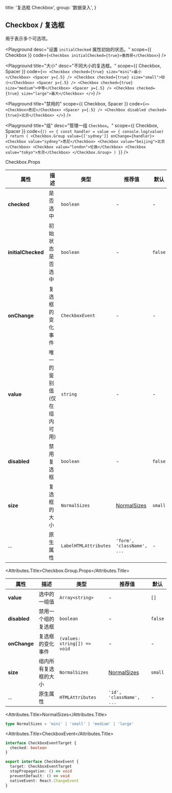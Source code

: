 
  title: '复选框 Checkbox',
  group: '数据录入',
}

## Checkbox / 复选框

用于表示多个可选项。

<Playground
  desc="设置 `initialChecked` 属性初始的状态。"
  scope={{ Checkbox }}
  code={`
  <Checkbox initialChecked={true}>墨西哥</Checkbox>
`}
/>

<Playground
  title="大小"
  desc="不同大小的复选框。"
  scope={{ Checkbox, Spacer }}
  code={`
<>
  <Checkbox checked={true} size="mini">最小</Checkbox>
  <Spacer y={.5} />
  <Checkbox checked={true} size="small">较小</Checkbox>
  <Spacer y={.5} />
  <Checkbox checked={true} size="medium">中等</Checkbox>
  <Spacer y={.5} />
  <Checkbox checked={true} size="large">最大</Checkbox>
</>
`}
/>

<Playground
  title="禁用的"
  scope={{ Checkbox, Spacer }}
  code={`
<>
  <Checkbox>悉尼</Checkbox>
  <Spacer y={.5} />
  <Checkbox disabled checked={true}>北京</Checkbox>
</>
`}
/>

<Playground
  title="组"
  desc="管理一组 `Checkbox`。"
  scope={{ Checkbox, Spacer }}
  code={`
() => {
  const handler = value => {
    console.log(value)
  }
  return (
    <Checkbox.Group value={['sydney']} onChange={handler}>
      <Checkbox value="sydney">悉尼</Checkbox>
      <Checkbox value="beijing">北京</Checkbox>
      <Checkbox value="london">伦敦</Checkbox>
      <Checkbox value="tokyo">东京</Checkbox>
    </Checkbox.Group>
  )
}
`}
/>

<Attributes edit="/pages/zh-cn/components/checkbox.mdx">
<Attributes.Title>Checkbox.Props</Attributes.Title>

| 属性               | 描述                        | 类型                  | 推荐值                      | 默认    |
| ------------------ | --------------------------- | --------------------- | --------------------------- | ------- |
| **checked**        | 是否选中                    | `boolean`             | -                           | -       |
| **initialChecked** | 初始状态是否选中            | `boolean`             | -                           | `false` |
| **onChange**       | 复选框的变化事件            | `CheckboxEvent`       | -                           | -       |
| **value**          | 唯一的鉴别值 (仅在组内可用) | `string`              | -                           | -       |
| **disabled**       | 禁用复选框                  | `boolean`             | -                           | `false` |
| **size**           | 复选框的大小                | `NormalSizes`         | [NormalSizes](#normalsizes) | `small` |
| ...                | 原生属性                    | `LabelHTMLAttributes` | `'form', 'className', ...`  | -       |

<Attributes.Title>Checkbox.Group.Props</Attributes.Title>

| 属性         | 描述                 | 类型                         | 推荐值                      | 默认    |
| ------------ | -------------------- | ---------------------------- | --------------------------- | ------- |
| **value**    | 选中的一组值         | `Array<string>`              | -                           | `[]`    |
| **disabled** | 禁用一个组的复选框   | `boolean`                    | -                           | `false` |
| **onChange** | 复选框的变化事件     | `(values: string[]) => void` | -                           | -       |
| **size**     | 组内所有复选框的大小 | `NormalSizes`                | [NormalSizes](#normalsizes) | `small` |
| ...          | 原生属性             | `HTMLAttributes`             | `'id', 'className', ...`    | -       |

<Attributes.Title>NormalSizes</Attributes.Title>

```ts
type NormalSizes = 'mini' | 'small' | 'medium' | 'large'
```

<Attributes.Title>CheckboxEvent</Attributes.Title>

```ts
interface CheckboxEventTarget {
  checked: boolean
}

export interface CheckboxEvent {
  target: CheckboxEventTarget
  stopPropagation: () => void
  preventDefault: () => void
  nativeEvent: React.ChangeEvent
}
```

</Attributes>

